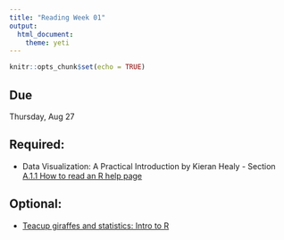 ```yaml
---
title: "Reading Week 01"
output: 
  html_document: 
    theme: yeti
---
```


```r
knitr::opts_chunk$set(echo = TRUE)
```

## Due

Thursday, Aug 27

## Required:

- Data Visualization: A Practical Introduction by Kieran Healy - Section [A.1.1 How to read an R help page](https://socviz.co/appendix.html#a-little-more-about-r)

## Optional:

- [Teacup giraffes and statistics: Intro to R](https://tinystats.github.io/teacups-giraffes-and-statistics/01_introToR.html)